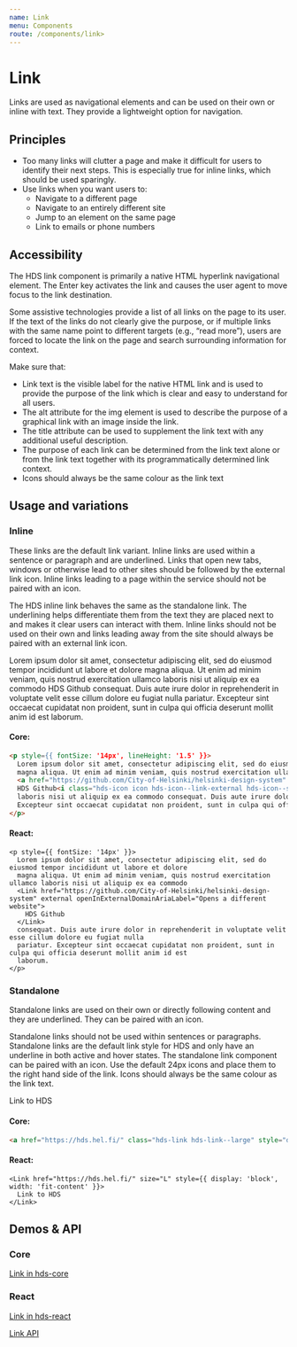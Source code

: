 ```yaml
---
name: Link
menu: Components
route: /components/link>
---
```



# Link

<LargeParagraph>
    Links are used as navigational elements and can be used on their own or inline with text. They provide a lightweight option for navigation.
</LargeParagraph>

## Principles
- Too many links will clutter a page and make it difficult for users to identify their next steps. This is especially true for inline links, which should be used sparingly.
- Use links when you want users to:
    - Navigate to a different page
    - Navigate to an entirely different site
    - Jump to an element on the same page
    - Link to emails or phone numbers

## Accessibility
The HDS link component is primarily a native HTML hyperlink navigational element. The Enter key activates the link and causes the user agent to move focus to the link destination.

Some assistive technologies provide a list of all links on the page to its user. If the text of the links do not clearly give the purpose, or if multiple links with the same name point to different targets (e.g., “read more”), users are forced to locate the link on the page and search surrounding information for context.

Make sure that:

- Link text is the visible label for the native HTML link and is used to provide the purpose of the link which is clear and easy to understand for all users.
- The alt attribute for the img element is used to describe the purpose of a graphical link with an image inside the link.
- The title attribute can be used to supplement the link text with any additional useful description.
- The purpose of each link can be determined from the link text alone or from the link text together with its programmatically determined link context.
- Icons should always be the same colour as the link text

## Usage and variations

### Inline
These links are the default link variant. Inline links are used within a sentence or paragraph and are underlined. Links that open new tabs, windows or otherwise lead to other sites should be followed by the external link icon. Inline links leading to a page within the service should not be paired with an icon.

The HDS inline link behaves the same as the standalone link. The underlining helps differentiate them from the text they are placed next to and makes it clear users can interact with them. Inline links should not be used on their own and links leading away from the site should always be paired with an external link icon.

<Playground>
  <p style={{ fontSize: '14px' }}>
    Lorem ipsum dolor sit amet, consectetur adipiscing elit, sed do eiusmod tempor incididunt ut labore et dolore
    magna aliqua. Ut enim ad minim veniam, quis nostrud exercitation ullamco laboris nisi ut aliquip ex ea commodo
    <Link href="https://github.com/City-of-Helsinki/helsinki-design-system" external openInExternalDomainAriaLabel="Opens a different website">
      HDS Github
    </Link>
    consequat. Duis aute irure dolor in reprehenderit in voluptate velit esse cillum dolore eu fugiat nulla
    pariatur. Excepteur sint occaecat cupidatat non proident, sunt in culpa qui officia deserunt mollit anim id est
    laborum.
  </p>
</Playground>

#### Core:
```html
<p style={{ fontSize: '14px', lineHeight: '1.5' }}>
  Lorem ipsum dolor sit amet, consectetur adipiscing elit, sed do eiusmod tempor incididunt ut labore et dolore
  magna aliqua. Ut enim ad minim veniam, quis nostrud exercitation ullamco
  <a href="https://github.com/City-of-Helsinki/helsinki-design-system" class="hds-link hds-link--small" aria-label="HDS Github. Opens in external domain">
  HDS Github<i class="hds-icon icon hds-icon--link-external hds-icon--size-xs vertical-align-small-or-medium-icon" aria-hidden="true"></i></a>
  laboris nisi ut aliquip ex ea commodo consequat. Duis aute irure dolor in reprehenderit in voluptate velit esse cillum dolore eu fugiat nulla pariatur.
  Excepteur sint occaecat cupidatat non proident, sunt in culpa qui officia deserunt mollit anim id est laborum.
</p>
```

#### React:
```tsx
<p style={{ fontSize: '14px' }}>
  Lorem ipsum dolor sit amet, consectetur adipiscing elit, sed do eiusmod tempor incididunt ut labore et dolore
  magna aliqua. Ut enim ad minim veniam, quis nostrud exercitation ullamco laboris nisi ut aliquip ex ea commodo
  <Link href="https://github.com/City-of-Helsinki/helsinki-design-system" external openInExternalDomainAriaLabel="Opens a different website">
    HDS Github
  </Link>
  consequat. Duis aute irure dolor in reprehenderit in voluptate velit esse cillum dolore eu fugiat nulla
  pariatur. Excepteur sint occaecat cupidatat non proident, sunt in culpa qui officia deserunt mollit anim id est
  laborum.
</p>
```

### Standalone
Standalone links are used on their own or directly following content and they are underlined. They can be paired with an icon.

Standalone links should not be used within sentences or paragraphs. Standalone links are the default link style for HDS and only have an underline in both active and hover states. The standalone link component can be paired with an icon. Use the default 24px icons and place them to the right hand side of the link. Icons should always be the same colour as the link text.

<Playground>
    <Link href="https://hds.hel.fi/" size="L" style={{ display: 'block', width: 'fit-content' }}>
      Link to HDS
    </Link>
</Playground>

#### Core:

```html
<a href="https://hds.hel.fi/" class="hds-link hds-link--large" style="display:block;">Standalone link</a>
```

#### React:

```tsx
<Link href="https://hds.hel.fi/" size="L" style={{ display: 'block', width: 'fit-content' }}>
  Link to HDS
</Link>
```

## Demos & API

### Core

[Link in hds-core](/storybook/core/?path=/story/components-link--default)

### React

[Link in hds-react](/storybook/react/?path=/story/components-link--default)

[Link API](/storybook/react/?path=/docs/components-link--default)

